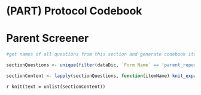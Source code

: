 # (PART) Protocol Codebook {-}

# Parent Screener 

```r

#get names of all questions from this section and generate codebook item objects for each

sectionQuestions <- unique(filter(dataDic, `Form Name` == 'parent_report')$`Variable / Field Name`)

sectionContent <- lapply(sectionQuestions, function(itemName) knit_expand(file = 'templates/itemTemplate.Rmd'))

```


`r knit(text = unlist(sectionContent))`

